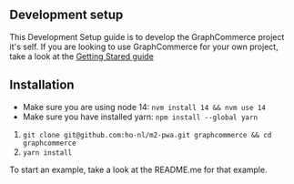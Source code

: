 ## Development setup

This Development Setup guide is to develop the GraphCommerce project it's self.
If you are looking to use GraphCommerce for your own project, take a look at the
[Getting Stared guide](./development-setup.md)

## Installation

- Make sure you are using node 14: `nvm install 14 && nvm use 14`
- Make sure you have installed yarn: `npm install --global yarn`

1. `git clone git@github.com:ho-nl/m2-pwa.git graphcommerce && cd graphcommerce`
2. `yarn install`

To start an example, take a look at the README.me for that example.
